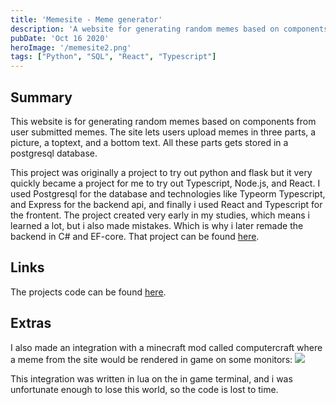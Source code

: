 ```yaml
---
title: 'Memesite - Meme generator'
description: 'A website for generating random memes based on components from user submitted memes.'
pubDate: 'Oct 16 2020'
heroImage: '/memesite2.png'
tags: ["Python", "SQL", "React", "Typescript"]
---
```


## Summary

This website is for generating random memes based on components from user submitted memes.
The site lets users upload memes in three parts, a picture, a toptext, and a bottom text. All these parts gets stored in a postgresql database.

This project was originally a project to try out python and flask but it very quickly became a project for me to try out Typescript, Node.js, and React.
I used Postgresql for the database and technologies like Typeorm Typescript, and Express for the backend api, and finally i used React and Typescript for the frontent.
The project created very early in my studies, which means i learned a lot, but i also made mistakes. Which is why i later remade the backend in C# and EF-core. That project can be found [here](https://madswolf.dk/projects/memeapi). 

## Links
The projects code can be found [here](https://github.com/madswolf/memefrontend).

## Extras
I also made an integration with a minecraft mod called computercraft where a meme from the site would be rendered in game on some monitors:
<img src="/minecraftmeme.png"/>

This integration was written in lua on the in game terminal, and i was unfortunate enough to lose this world, so the code is lost to time.